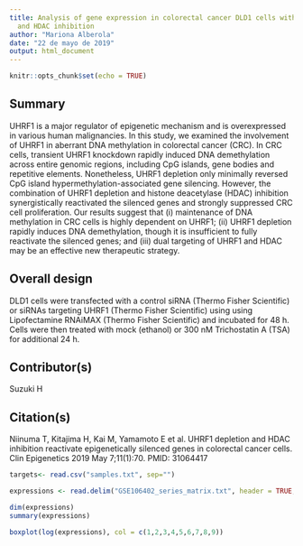 ```yaml
---
title: Analysis of gene expression in colorectal cancer DLD1 cells with UHRF1 depletion
  and HDAC inhibition
author: "Mariona Alberola"
date: "22 de mayo de 2019"
output: html_document
---
```


```r
knitr::opts_chunk$set(echo = TRUE)
```
## Summary	
UHRF1 is a major regulator of epigenetic mechanism and is overexpressed in various human malignancies. In this study, we examined the involvement of UHRF1 in aberrant DNA methylation in colorectal cancer (CRC). In CRC cells, transient UHRF1 knockdown rapidly induced DNA demethylation across entire genomic regions, including CpG islands, gene bodies and repetitive elements. Nonetheless, UHRF1 depletion only minimally reversed CpG island hypermethylation-associated gene silencing. However, the combination of UHRF1 depletion and histone deacetylase (HDAC) inhibition synergistically reactivated the silenced genes and strongly suppressed CRC cell proliferation. Our results suggest that (i) maintenance of DNA methylation in CRC cells is highly dependent on UHRF1; (ii) UHRF1 depletion rapidly induces DNA demethylation, though it is insufficient to fully reactivate the silenced genes; and (iii) dual targeting of UHRF1 and HDAC may be an effective new therapeutic strategy.
 	
## Overall design	
DLD1 cells were transfected with a control siRNA (Thermo Fisher Scientific) or siRNAs targeting UHRF1 (Thermo Fisher Scientific) using using Lipofectamine RNAiMAX (Thermo Fisher Scientific) and incubated for 48 h. Cells were then treated with mock (ethanol) or 300 nM Trichostatin A (TSA) for additional 24 h.
 	
## Contributor(s)	
Suzuki H

## Citation(s)	
Niinuma T, Kitajima H, Kai M, Yamamoto E et al. UHRF1 depletion and HDAC inhibition reactivate epigenetically silenced genes in colorectal cancer cells. Clin Epigenetics 2019 May 7;11(1):70. PMID: 31064417






```r
targets<- read.csv("samples.txt", sep="")
```

```r
expressions <- read.delim("GSE106402_series_matrix.txt", header = TRUE, row.names = 1)
```

```r
dim(expressions)
summary(expressions)
```

```r
boxplot(log(expressions), col = c(1,2,3,4,5,6,7,8,9))
```



